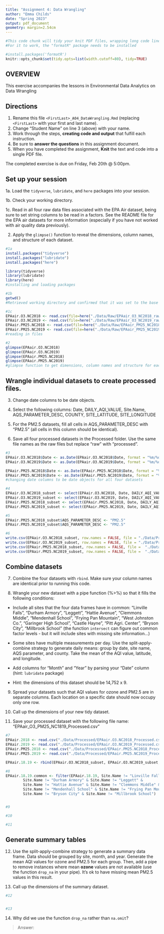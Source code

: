 ```yaml
---
title: "Assignment 4: Data Wrangling"
author: "Emma Childs"
date: "Spring 2023"
output: pdf_document
geometry: margin=2.54cm
---
```


```r
#This code chunk will tidy your knit PDF files, wrapping long code lines
#For it to work, the "formatR" package needs to be installed

#install.packages('formatR')
knitr::opts_chunk$set(tidy.opts=list(width.cutoff=80), tidy=TRUE)
```


## OVERVIEW

This exercise accompanies the lessons in Environmental Data Analytics on Data Wrangling 

## Directions

1.  Rename this file `<FirstLast>_A04_DataWrangling.Rmd` (replacing `<FirstLast>` with your first and last name).
2. Change "Student Name" on line 3 (above) with your name.
3. Work through the steps, **creating code and output** that fulfill each instruction.
4. Be sure to **answer the questions** in this assignment document.
5. When you have completed the assignment, **Knit** the text and code into a single PDF file.

The completed exercise is due on Friday, Feb 20th @ 5:00pm.

## Set up your session 

1a. Load the `tidyverse`,  `lubridate`, and `here` packages into your session.

1b. Check your working directory.

1c. Read in all four raw data files associated with the EPA Air dataset, being sure to set string columns to be read in a factors. See the README file for the EPA air datasets for more information (especially if you have not worked with air quality data previously). 

2. Apply the `glimpse()` function to reveal the dimensions, column names, and structure of each dataset. 

```r
#1a 
install.packages("tidyverse")
install.packages("lubridate")
install.packages("here")

library(tidyverse)
library(lubridate)
library(here)
#installing and loading packages 

#1b 
getwd()
#Retrieved working directory and confirmed that it was set to the base level EDA Spring 2023 folder. 

#1c 
EPAair.O3.NC2018 <- read.csv(file=here("./Data/Raw/EPAair_O3_NC2018_raw.csv"), stringsAsFactors = TRUE)
EPAair.O3.NC2019 <- read.csv(file=here("./Data/Raw/EPAair_O3_NC2019_raw.csv"), stringsAsFactors = TRUE)
EPAair.PM25.NC2018 <- read.csv(file=here("./Data/Raw/EPAair_PM25_NC2018_raw.csv"), stringsAsFactors = TRUE)
EPAair.PM25.NC2019 <- read.csv(file=here("./Data/Raw/EPAair_PM25_NC2019_raw.csv"), stringsAsFactors = TRUE)
#reading in files

#2 
glimpse(EPAair.O3.NC2018)
glimpse(EPAair.O3.NC2019)
glimpse(EPAair.PM25.NC2018)
glimpse(EPAair.PM25.NC2019)
#glimpse function to get dimensions, column names and structure for each dataset we are analyzing.

```


## Wrangle individual datasets to create processed files.

3. Change date columns to be date objects.

4. Select the following columns: Date, DAILY_AQI_VALUE, Site.Name, AQS_PARAMETER_DESC, COUNTY, SITE_LATITUDE, SITE_LONGITUDE

5. For the PM2.5 datasets, fill all cells in AQS_PARAMETER_DESC with "PM2.5" (all cells in this column should be identical).

6. Save all four processed datasets in the Processed folder. Use the same file names as the raw files but replace "raw" with "processed".

```r
#3
EPAair.O3.NC2018$Date <- as.Date(EPAair.O3.NC2018$Date, format = "%m/%d/%Y")
EPAair.O3.NC2019$Date <- as.Date(EPAair.O3.NC2019$Date, format = "%m/%d/%Y")

EPAair.PM25.NC2018$Date <- as.Date(EPAair.PM25.NC2018$Date, format = "%m/%d/%Y")
EPAair.PM25.NC2019$Date <- as.Date(EPAair.PM25.NC2019$Date, format = "%m/%d/%Y")
#changing date columns to be date objects for all four datasets

#4
EPAair.O3.NC2018_subset <- select(EPAair.O3.NC2018, Date, DAILY_AQI_VALUE, Site.Name, AQS_PARAMETER_DESC, COUNTY, SITE_LATITUDE, SITE_LONGITUDE)
EPAair.O3.NC2019_subset <- select(EPAair.O3.NC2019, Date, DAILY_AQI_VALUE, Site.Name, AQS_PARAMETER_DESC, COUNTY, SITE_LATITUDE, SITE_LONGITUDE)
EPAair.PM25.NC2018_subset <- select(EPAair.PM25.NC2018, Date, DAILY_AQI_VALUE, Site.Name, AQS_PARAMETER_DESC, COUNTY, SITE_LATITUDE, SITE_LONGITUDE)
EPAair.PM25.NC2019_subset <- select(EPAair.PM25.NC2019, Date, DAILY_AQI_VALUE, Site.Name, AQS_PARAMETER_DESC, COUNTY, SITE_LATITUDE, SITE_LONGITUDE)

#5
EPAair.PM25.NC2018_subset$AQS_PARAMETER_DESC <- "PM2.5"
EPAair.PM25.NC2019_subset$AQS_PARAMETER_DESC <- "PM2.5"

#6
write.csv(EPAair.O3.NC2018_subset, row.names = FALSE, file = "./Data/Processed/EPAair.O3.NC2018_Processed.csv")
write.csv(EPAair.O3.NC2019_subset, row.names = FALSE, file = "./Data/Processed/EPAair.O3.NC2019_Processed.csv")
write.csv(EPAair.PM25.NC2018_subset, row.names = FALSE, file =  "./Data/Processed/EPAair.PM25.NC2018_Processed.csv")
write.csv(EPAair.PM25.NC2019_subset, row.names = FALSE, file =  "./Data/Processed/EPAair.PM25.NC2019_Processed.csv")

```


## Combine datasets

7. Combine the four datasets with `rbind`. Make sure your column names are identical prior to running this code.

8. Wrangle your new dataset with a pipe function (%>%) so that it fills the following conditions: 

  * Include all sites that the four data frames have in common: "Linville Falls", "Durham Armory", "Leggett", "Hattie Avenue", "Clemmons Middle", "Mendenhall School", "Frying Pan Mountain", "West Johnston Co.", "Garinger High School", "Castle Hayne", "Pitt Agri. Center", "Bryson City", "Millbrook School" (the function `intersect` can figure out common factor levels - but it will include sites with missing site information...) 

  * Some sites have multiple measurements per day. Use the split-apply-combine strategy to generate daily means: group by date, site name, AQS parameter, and county. Take the mean of the AQI value, latitude, and longitude.
  
  * Add columns for "Month" and "Year" by parsing your "Date" column (hint: `lubridate` package)
  
  * Hint: the dimensions of this dataset should be 14,752 x 9.

9. Spread your datasets such that AQI values for ozone and PM2.5 are in separate columns. Each location on a specific date should now occupy only one row.

10. Call up the dimensions of your new tidy dataset.

11. Save your processed dataset with the following file name: "EPAair_O3_PM25_NC1819_Processed.csv"

```r
#7 
EPAair.2018 <- read.csv("./Data/Processed/EPAair.O3.NC2018_Processed.csv")
EPAair.2019 <- read.csv("./Data/Processed/EPAair.O3.NC2019_Processed.csv")
EPAair.PM25.2018 <- read.csv("./Data/Processed/EPAair.PM25.NC2018_Processed.csv")
EPAair.PM25.2019 <- read.csv("./Data/Processed/EPAair.PM25.NC2019_Processed.csv")

EPAair.18.19 <- rbind(EPAair.O3.NC2018_subset, EPAair.O3.NC2019_subset, EPAair.PM25.NC2018_subset, EPAair.PM25.NC2019_subset)

#8 
EPAair.18.19.common <- filter(EPAair.18.19, Site.Name != "Linville Falls" & 
        Site.Name != "Durham Armory" & Site.Name != "Leggett" &
        Site.Name != "Hattie Avenue" & Site.Name != "Clemmons Middle" &
        Site.Name != "Mendenhall School" & Site.Name != "Frying Pan Mountain" &         Site.Name != "West Johnston Co." & Site.Name != "Garinger High School"         & Site.Name != "Castle Hayne" & Site.Name != "Pitt Agri. Center" &
        Site.Name != "Bryson City" & Site.Name != "Millbrook School") 


#9

#10

#11

```


## Generate summary tables

12. Use the split-apply-combine strategy to generate a summary data frame. Data should be grouped by site, month, and year. Generate the mean AQI values for ozone and PM2.5 for each group. Then, add a pipe to remove instances where mean **ozone** values are not available (use the function `drop_na` in your pipe). It's ok to have missing mean PM2.5 values in this result. 

13. Call up the dimensions of the summary dataset.

```r

#12


#13


```

14. Why did we use the function `drop_na` rather than `na.omit`?

> Answer: 
